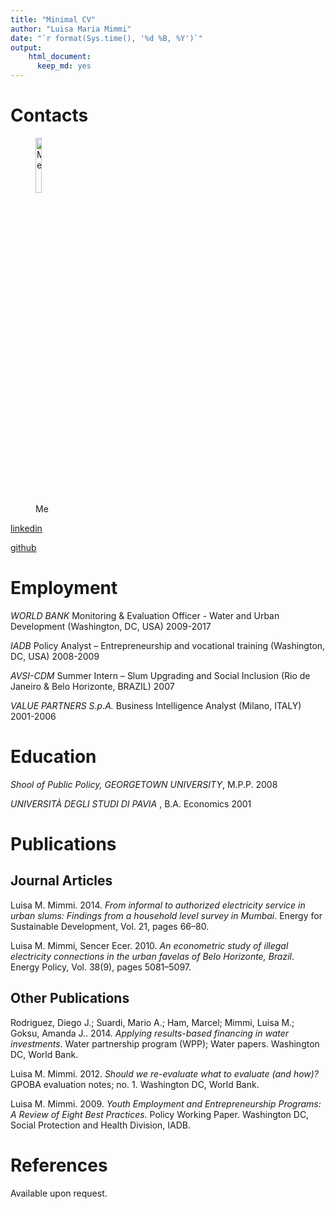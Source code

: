 ```yaml
---
title: "Minimal CV"
author: "Luisa Maria Mimmi"
date: "`r format(Sys.time(), '%d %B, %Y')`"
output: 
    html_document:
      keep_md: yes
---
```




# Contacts
![Me](C:/Users/wb353524/Documents/0_R/cv/Rb77U9hN_400x400.jpg){ width=15% }

[linkedin](https://www.linkedin.com/in/luisa-m-mimmi/) 

[github](https://github.com/Lulander)

# Employment

*WORLD BANK*
Monitoring & Evaluation Officer - Water and Urban Development (Washington, DC, USA) \hfill 2009-2017

*IADB*
Policy Analyst – Entrepreneurship and vocational training (Washington, DC, USA) \hfill 2008-2009

*AVSI-CDM*
Summer Intern – Slum Upgrading and Social Inclusion (Rio de Janeiro & Belo Horizonte, BRAZIL) \hfill 2007

*VALUE PARTNERS S.p.A.*
Business Intelligence Analyst (Milano, ITALY) \hfill 2001-2006

# Education

*Shool of Public Policy, GEORGETOWN UNIVERSITY*, M.P.P. \hfill 2008

*UNIVERSITÀ DEGLI STUDI DI PAVIA *, B.A. Economics \hfill 2001

# Publications


## Journal Articles

Luisa M. Mimmi. 2014. *From informal to authorized electricity service in urban slums: Findings from a household level survey in Mumbai*. Energy for Sustainable Development, Vol. 21, pages 66--80.

Luisa M. Mimmi, Sencer Ecer. 2010. *An econometric study of illegal electricity connections in the urban favelas of Belo Horizonte, Brazil*. Energy Policy, Vol. 38(9), pages 5081--5097.



## Other Publications

Rodriguez, Diego J.; Suardi, Mario A.; Ham, Marcel; Mimmi, Luisa M.; Goksu, Amanda J.. 2014. *Applying results-based financing in water investments*. Water partnership program (WPP); Water papers. Washington DC, World Bank.

Luisa M. Mimmi. 2012. *Should we re-evaluate what to evaluate (and how)?* GPOBA evaluation notes; no. 1. Washington DC, World Bank.

Luisa M. Mimmi. 2009. *Youth Employment and Entrepreneurship Programs: A Review of Eight Best Practices*. Policy Working Paper. Washington DC, Social Protection and Health Division, IADB.

# References

Available upon request.